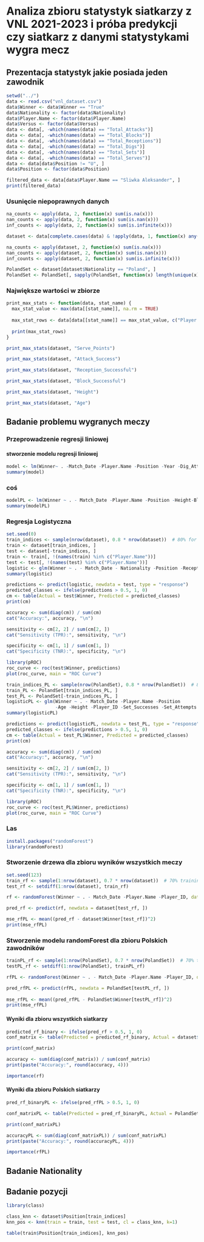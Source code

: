 # Analiza zbioru statystyk siatkarzy z VNL 2021-2023 i próba predykcji czy siatkarz z danymi statystykami wygra mecz

## Prezentacja statystyk jakie posiada jeden zawodnik

```r
setwd("../")
data <- read.csv("vnl_dataset.csv")
data$Winner <- data$Winner == "True"
data$Nationality <- factor(data$Nationality)
data$Player.Name <- factor(data$Player.Name)
data$Versus <- factor(data$Versus)
data <- data[, -which(names(data) == "Total_Attacks")]
data <- data[, -which(names(data) == "Total_Blocks")]
data <- data[, -which(names(data) == "Total_Receptions")]
data <- data[, -which(names(data) == "Total_Digs")]
data <- data[, -which(names(data) == "Total_Sets")]
data <- data[, -which(names(data) == "Total_Serves")]
data <- data[data$Position != "U", ]
data$Position <- factor(data$Position)

filtered_data <- data[data$Player.Name == "Sliwka Aleksander", ]
print(filtered_data)
```
### Usunięcie niepoprawnych danych

```r
na_counts <- apply(data, 2, function(x) sum(is.na(x)))
nan_counts <- apply(data, 2, function(x) sum(is.nan(x)))
inf_counts <- apply(data, 2, function(x) sum(is.infinite(x)))

dataset <- data[complete.cases(data) & !apply(data, 1, function(x) any(is.nan(x) | is.infinite(x))), ]

na_counts <- apply(dataset, 2, function(x) sum(is.na(x)))
nan_counts <- apply(dataset, 2, function(x) sum(is.nan(x)))
inf_counts <- apply(dataset, 2, function(x) sum(is.infinite(x)))

PolandSet <- dataset[dataset$Nationality == "Poland", ]
PolandSet <- PolandSet[, sapply(PolandSet, function(x) length(unique(x)) > 1)]
```
### Największe wartości w zbiorze
```r
print_max_stats <- function(data, stat_name) {
  max_stat_value <- max(data[[stat_name]], na.rm = TRUE)
  
  max_stat_rows <- data[data[[stat_name]] == max_stat_value, c("Player.Name", stat_name)]
  
  print(max_stat_rows)
}

print_max_stats(dataset, "Serve_Points")

print_max_stats(dataset, "Attack_Success")

print_max_stats(dataset, "Reception_Successful")

print_max_stats(dataset, "Block_Successful")

print_max_stats(dataset, "Height")

print_max_stats(dataset, "Age")
```

## Badanie problemu wygranych meczy

### Przeprowadzenie regresji liniowej


#### stworzenie modelu regresji liniowej

```r
model <- lm(Winner~ . -Match_Date -Player.Name -Position -Year -Dig_Attempts -Set_Successes -Reception_Attemps -Age -Player_ID,data=dataset)
summary(model)
```

### coś

```r
modelPL <- lm(Winner ~ . - Match_Date -Player.Name -Position -Height-Block_Successful -Set_Successes -Dig_Attempts -Reception_Attemps -Player_ID -Age -Attack_Attempts -Serve_Attempts -Set_Attempts -Block_Rebounds -Set_Errors, data = PolandSet)
summary(modelPL)

```

### Regresja Logistyczna

```r
set.seed(0) 
train_indices <- sample(nrow(dataset), 0.8 * nrow(dataset))  # 80% for training
train <- dataset[train_indices, ]
test <- dataset[-train_indices, ]
train <- train[, !(names(train) %in% c("Player.Name"))]
test <- test[, !(names(test) %in% c("Player.Name"))]
logistic <- glm(Winner ~ . - Match_Date - Nationality -Position -Reception_Successful -Dig_Attempts -Set_Successes -Year -Player_ID -Reception_Attemps -Block_Rebounds, family = binomial, data = train)
summary(logistic)
```

```r
predictions <- predict(logistic, newdata = test, type = "response")
predicted_classes <- ifelse(predictions > 0.5, 1, 0)
cm <- table(Actual = test$Winner, Predicted = predicted_classes)
print(cm)
```

```r
accuracy <- sum(diag(cm)) / sum(cm)
cat("Accuracy:", accuracy, "\n")

sensitivity <- cm[2, 2] / sum(cm[2, ])
cat("Sensitivity (TPR):", sensitivity, "\n")

specificity <- cm[1, 1] / sum(cm[1, ])
cat("Specificity (TNR):", specificity, "\n")
```

```r
library(pROC)
roc_curve <- roc(test$Winner, predictions)
plot(roc_curve, main = "ROC Curve")
```

```r
train_indices_PL <- sample(nrow(PolandSet), 0.8 * nrow(PolandSet))  # 80% for training
train_PL <- PolandSet[train_indices_PL, ]
test_PL <- PolandSet[-train_indices_PL, ]
logisticPL <- glm(Winner ~ . - Match_Date -Player.Name -Position
                  -Age -Height -Player_ID -Set_Successes -Set_Attempts -Versus  -Block_Successful -Dig_Attempts -Serve_Attempts -Block_Rebounds -Attack_Attempts -Reception_Errors -Reception_Errors -Reception_Attemps, family = binomial, data = train_PL)
summary(logisticPL)
```

```r
predictions <- predict(logisticPL, newdata = test_PL, type = "response")
predicted_classes <- ifelse(predictions > 0.5, 1, 0)
cm <- table(Actual = test_PL$Winner, Predicted = predicted_classes)
print(cm)
```

```r
accuracy <- sum(diag(cm)) / sum(cm)
cat("Accuracy:", accuracy, "\n")

sensitivity <- cm[2, 2] / sum(cm[2, ])
cat("Sensitivity (TPR):", sensitivity, "\n")

specificity <- cm[1, 1] / sum(cm[1, ])
cat("Specificity (TNR):", specificity, "\n")
```

```r
library(pROC)
roc_curve <- roc(test_PL$Winner, predictions)
plot(roc_curve, main = "ROC Curve")
```

### Las

```r
install.packages("randomForest")
library(randomForest)
```
### Stworzenie drzewa dla zbioru wyników wszystkich meczy
```r
set.seed(123)
train_rf <- sample(1:nrow(dataset), 0.7 * nrow(dataset))  # 70% training data
test_rf <- setdiff(1:nrow(dataset), train_rf)

rf <- randomForest(Winner ~ . - Match_Date -Player.Name -Player_ID, data = dataset, subset = train_rf, importance = TRUE)

pred_rf <- predict(rf, newdata = dataset[test_rf, ])

mse_rfPL <- mean((pred_rf - dataset$Winner[test_rf])^2)
print(mse_rfPL)
```
### Stworzenie modelu randomForest dla zbioru Polskich zawodników
```r
trainPL_rf <- sample(1:nrow(PolandSet), 0.7 * nrow(PolandSet))  # 70% training data
testPL_rf <- setdiff(1:nrow(PolandSet), trainPL_rf)

rfPL <- randomForest(Winner ~ . - Match_Date -Player.Name -Player_ID, data = PolandSet, subset = trainPL_rf, importance = TRUE)

pred_rfPL <- predict(rfPL, newdata = PolandSet[testPL_rf, ])
  
mse_rfPL <- mean((pred_rfPL - PolandSet$Winner[testPL_rf])^2)
print(mse_rfPL)
```
#### Wyniki dla zbioru wszystkich siatkarzy
```r
predicted_rf_binary <- ifelse(pred_rf > 0.5, 1, 0)
conf_matrix <- table(Predicted = predicted_rf_binary, Actual = dataset$Winner[test_rf])

print(conf_matrix)

accuracy <- sum(diag(conf_matrix)) / sum(conf_matrix)
print(paste("Accuracy:", round(accuracy, 4)))
```
```r
importance(rf)
```
#### Wyniki dla zbioru Polskich siatkarzy
```r
pred_rf_binaryPL <- ifelse(pred_rfPL > 0.5, 1, 0)

conf_matrixPL <- table(Predicted = pred_rf_binaryPL, Actual = PolandSet$Winner[testPL_rf])

print(conf_matrixPL)

accuracyPL <- sum(diag(conf_matrixPL)) / sum(conf_matrixPL)
print(paste("Accuracy:", round(accuracyPL, 4)))
```
```r
importance(rfPL)
```

## Badanie Nationality
## Badanie pozycji
```r
library(class)
```


```r
class_knn <- dataset$Position[train_indices]
knn_pos <- knn(train = train, test = test, cl = class_knn, k=1)

table(train$Position[train_indices], knn_pos)
```